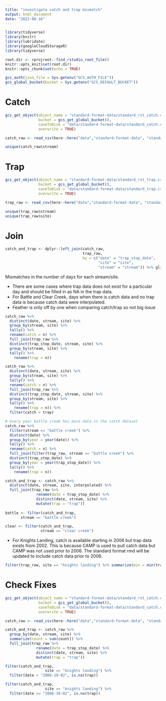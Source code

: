 ```yaml
---
title: "investigate catch and trap mismatch"
output: html_document
date: "2022-08-16"
---
```



```r
library(tidyverse)
library(knitr)
library(lubridate)
library(googleCloudStorageR)
library(tidyverse)

root.dir <- rprojroot::find_rstudio_root_file()
knitr::opts_knit$set(root.dir)
knitr::opts_chunk$set(echo = TRUE)
```

```r
gcs_auth(json_file = Sys.getenv("GCS_AUTH_FILE"))
gcs_global_bucket(bucket = Sys.getenv("GCS_DEFAULT_BUCKET"))
```

# Catch

```r
gcs_get_object(object_name = "standard-format-data/standard_rst_catch.csv",
               bucket = gcs_get_global_bucket(),
               saveToDisk = "data/standard-format-data/standard_catch.csv",
               overwrite = TRUE)

catch_raw <- read_csv(here::here("data","standard-format-data", "standard_catch.csv")) %>% glimpse

unique(catch_raw$stream)
```
# Trap

```r
gcs_get_object(object_name = "standard-format-data/standard_rst_trap.csv",
               bucket = gcs_get_global_bucket(),
               saveToDisk = "data/standard-format-data/standard_trap.csv",
               overwrite = TRUE)

trap_raw <- read_csv(here::here("data","standard-format-data", "standard_trap.csv")) %>% glimpse

unique(trap_raw$stream)
unique(trap_raw$site)
```

# Join 
```r
catch_and_trap <- dplyr::left_join(catch_raw,
                                   trap_raw,
                                   by = c("date" = "trap_stop_date",
                                          "site" = "site",
                                          "stream" = "stream")) %>% glimpse
```

Mismatches in the number of days for each stream/site. 

- There are some cases where trap data does not exist for a particular day and should be filled
in as NA in the trap data.
- For Battle and Clear Creek, days when there is catch data and no trap data is because catch data were interpolated.
- Feather is only off by one when comparing catch/trap so not big issue


```r
catch_raw %>% 
  distinct(date, stream, site) %>% 
  group_by(stream, site) %>% 
  tally() %>% 
  rename(catch = n) %>% 
  full_join(trap_raw %>% 
  distinct(trap_stop_date, stream, site) %>% 
  group_by(stream, site) %>% 
  tally() %>% 
    rename(trap = n))
```


```r
catch_raw %>% 
  distinct(date, stream, site) %>% 
  group_by(stream, site) %>% 
  tally() %>% 
  rename(catch = n) %>% 
  full_join(trap_raw %>% 
  distinct(trap_stop_date, stream, site) %>% 
  group_by(stream, site) %>% 
  tally() %>% 
    rename(trap = n)) %>% 
  filter(catch > trap)
```

```r
# every year battle creek has more data in the catch dataset
catch_raw %>% 
  filter(stream == "battle creek") %>% 
  distinct(date) %>% 
  group_by(year = year(date)) %>% 
  tally() %>% 
  rename(catch = n) %>% 
  full_join(filter(trap_raw, stream == "battle creek") %>% 
  distinct(trap_stop_date) %>% 
  group_by(year = year(trap_stop_date)) %>% 
  tally() %>% 
    rename(trap = n)) 

catch_and_trap <- catch_raw %>% 
  distinct(date, stream, site, interpolated) %>% 
  full_join(trap_raw %>% 
              rename(date = trap_stop_date) %>% 
              distinct(date, stream, site) %>% 
              mutate(trap = "trap"))
            
battle <- filter(catch_and_trap,
       stream == "battle creek")  

clear <- filter(catch_and_trap,
                stream == "clear creek")
```

- For Knights Landing, catch is available starting in 2006 but trap data exists from 2002. This is because CAMP is used to pull catch data but CAMP was not used prior to 2006. The standard format rmd will be updated to include catch data prior to 2006.

```r
filter(trap_raw, site == "knights landing") %>% summarize(min = min(trap_stop_date))
```

# Check Fixes


```r
gcs_get_object(object_name = "standard-format-data/standard_rst_catch.csv",
               bucket = gcs_get_global_bucket(),
               saveToDisk = "data/standard-format-data/standard_catch.csv",
               overwrite = TRUE)

catch_raw <- read_csv(here::here("data","standard-format-data", "standard_catch.csv")) %>% glimpse

catch_and_trap <- catch_raw %>% 
  group_by(date, stream, site) %>% 
  summarize(count = sum(count)) %>% 
  full_join(trap_raw %>% 
              rename(date = trap_stop_date) %>% 
              distinct(date, stream, site) %>% 
              mutate(trap = "trap"))

filter(catch_and_trap,
                  site == "knights landing") %>%
  filter(date < "2006-10-02", is.na(trap))

filter(catch_and_trap,
                  site == "knights landing") %>%
  filter(date >= "2006-10-02", is.na(trap))
```
